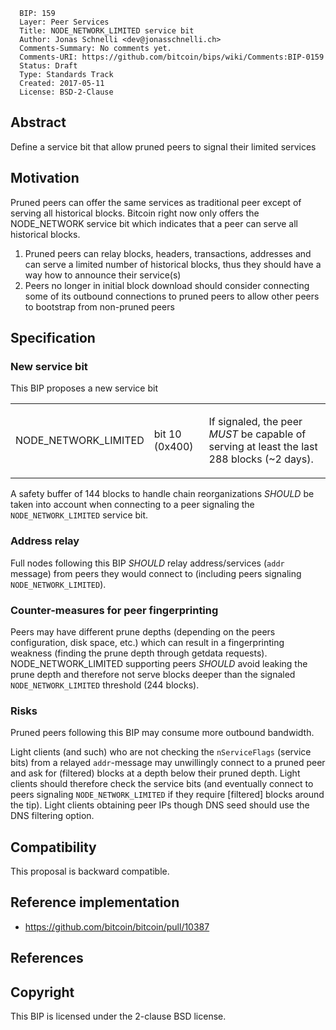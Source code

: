 <pre>
  BIP: 159
  Layer: Peer Services
  Title: NODE_NETWORK_LIMITED service bit
  Author: Jonas Schnelli <dev@jonasschnelli.ch>
  Comments-Summary: No comments yet.
  Comments-URI: https://github.com/bitcoin/bips/wiki/Comments:BIP-0159
  Status: Draft
  Type: Standards Track
  Created: 2017-05-11
  License: BSD-2-Clause
</pre>

== Abstract ==

Define a service bit that allow pruned peers to signal their limited services

==Motivation==

Pruned peers can offer the same services as traditional peer except of serving all historical blocks.
Bitcoin right now only offers the NODE_NETWORK service bit which indicates that a peer can serve
all historical blocks.
# Pruned peers can relay blocks, headers, transactions, addresses and can serve a limited number of historical blocks, thus they should have a way how to announce their service(s)
# Peers no longer in initial block download should consider connecting some of its outbound connections to pruned peers to allow other peers to bootstrap from non-pruned peers

== Specification ==

=== New service bit ===

This BIP proposes a new service bit

{|class="wikitable"
|-
| NODE_NETWORK_LIMITED || bit 10 (0x400) || If signaled, the peer <I>MUST</I> be capable of serving at least the last 288 blocks (~2 days).
|}

A safety buffer of 144 blocks to handle chain reorganizations <I>SHOULD</I> be taken into account when connecting to a peer signaling the <code>NODE_NETWORK_LIMITED</code> service bit.

=== Address relay ===

Full nodes following this BIP <I>SHOULD</I> relay address/services (<code>addr</code> message) from peers they would connect to (including peers signaling <code>NODE_NETWORK_LIMITED</code>).

=== Counter-measures for peer fingerprinting ===

Peers may have different prune depths (depending on the peers configuration, disk space, etc.) which can result in a fingerprinting weakness (finding the prune depth through getdata requests). NODE_NETWORK_LIMITED supporting peers <I>SHOULD</I> avoid leaking the prune depth and therefore not serve blocks deeper than the signaled <code>NODE_NETWORK_LIMITED</code> threshold (244 blocks).

=== Risks ===

Pruned peers following this BIP may consume more outbound bandwidth.

Light clients (and such) who are not checking the <code>nServiceFlags</code> (service bits) from a relayed <code>addr</code>-message may unwillingly connect to a pruned peer and ask for (filtered) blocks at a depth below their pruned depth. Light clients should therefore check the service bits (and eventually connect to peers signaling <code>NODE_NETWORK_LIMITED</code> if they require [filtered] blocks around the tip). Light clients obtaining peer IPs though DNS seed should use the DNS filtering option.

== Compatibility == 

This proposal is backward compatible.

== Reference implementation ==

* https://github.com/bitcoin/bitcoin/pull/10387


== References ==

== Copyright ==

This BIP is licensed under the 2-clause BSD license.
